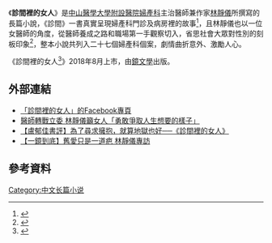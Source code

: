 {{Infobox book
|書名      = 《診間裡的女人：婦產科女醫師從身體的難題帶妳找到生命的出口》
|圖像      = 
|圖像說明  = 
|作者      = [[林靜儀|林靜儀]]
|插圖      = 
|封面設計  = 
|出版地    = {{ROC-TW}}
|語言      = 正體中文
|系列      = 
|題材      = [[家庭|家庭]]、[[醫療|醫療]]、[[寫實文學|寫實文學]]
|類型      = 長篇小說
|出版者    = [[鏡文學|鏡文學]]
|出版日期  = 2018年8月20日
|媒介      = 紙本、電子書
|頁數      = 320
|開本      = 
|isbn      = 978-986-95456-7-9
|oclc      =  
}}

《'''診間裡的女人'''》是[[中山醫學大學附設醫院|中山醫學大學附設醫院]][[婦產科|婦產科]]主治醫師兼作家[[林靜儀|林靜儀]]所撰寫的長篇小說，《診間》一書真實呈現婦產科門診及病房裡的故事<ref>{{cite news |title=謝一麟／親愛的路人──李佳燕與林靜儀醫師的診間故事 |url=https://www.twreporter.org/a/bookreview-female-doctors |accessdate=2018-10-06 |agency=報導者The Reporter |archive-date=2020-07-16 |archive-url=https://web.archive.org/web/20200716082320/https://www.twreporter.org/a/bookreview-female-doctors |dead-url=no }}</ref>，且林靜儀也以一位女醫師的角度，從醫師養成之路和職場第一手觀察切入，省思社會大眾對性別的刻板印象<ref>{{cite web |title=《診間裡的女人》：她們的問題在胯下，也在心裡；對抗的不只病魔，還有心魔 |url=https://www.thenewslens.com/article/109830 |website=關鍵評論網 |access-date=2020-07-16 |archive-date=2020-07-16 |archive-url=https://web.archive.org/web/20200716082320/https://www.thenewslens.com/article/109830 |dead-url=no }}</ref>，整本小說共列入二十七個婦產科個案，劇情曲折意外、激勵人心。

《診間裡的女人<ref>{{cite web |author1=林靜儀 |title=診間裡的女人：婦產科女醫師從身體的難題帶妳找到生命的出口 |url=https://www.books.com.tw/products/0010796066 |website=博客來 |access-date=2020-07-16 |archive-date=2020-07-17 |archive-url=https://web.archive.org/web/20200717071353/https://www.books.com.tw/products/0010796066 |dead-url=no }}</ref>》2018年8月上市，由[[鏡文學|鏡文學]]出版。

== 外部連結 ==
*[https://www.facebook.com/mirrorfiction2 「診間裡的女人」的Facebook專頁]
*[https://news.ltn.com.tw/news/politics/breakingnews/2540898  醫師轉戰立委 林靜儀籲女人「勇敢爭取人生想要的樣子」] {{Wayback|url=https://news.ltn.com.tw/news/politics/breakingnews/2540898 |date=20200716130039 }}
*[https://www.mirrormedia.mg/story/20180926cul001/  【盧郁佳書評】為了尋求擁抱，就算地獄也好──《診間裡的女人》﻿] {{Wayback|url=https://www.mirrormedia.mg/story/20180926cul001/ |date=20210116084105 }}
*[https://www.mirrormedia.mg/story/20181011pol001/  【一鏡到底】舊愛只是一道疤 林靜儀專訪﻿] {{Wayback|url=https://www.mirrormedia.mg/story/20181011pol001/ |date=20200718215710 }}

== 參考資料 ==

[[Category:中文长篇小说|Category:中文长篇小说]]
